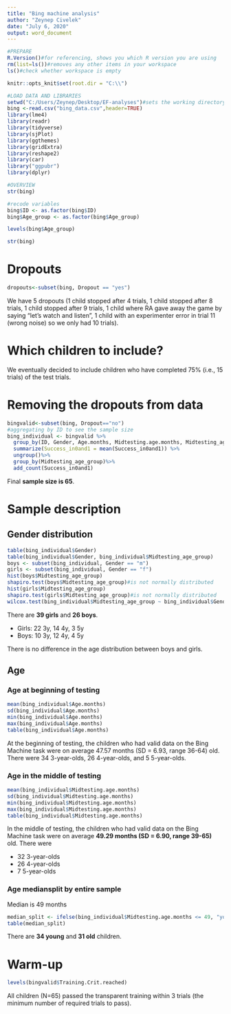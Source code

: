 ```yaml
---
title: "Bing machine analysis"
author: "Zeynep Civelek"
date: "July 6, 2020"
output: word_document
---
```


```r
#PREPARE
R.Version()#for referencing, shows you which R version you are using
rm(list=ls())#removes any other items in your workspace
ls()#check whether workspace is empty
```

```r
knitr::opts_knit$set(root.dir = "C:\\")
```

```r
#LOAD DATA AND LIBRARIES
setwd("C:/Users/Zeynep/Desktop/EF-analyses")#sets the working directory, this is where your datafile is
bing <-read.csv("bing_data.csv",header=TRUE)
library(lme4)
library(readr)
library(tidyverse)
library(sjPlot)
library(ggthemes)
library(gridExtra)
library(reshape2)
library(car)
library("ggpubr")
library(dplyr)
```

```r
#OVERVIEW
str(bing)

#recode variables
bing$ID <- as.factor(bing$ID)
bing$Age_group <- as.factor(bing$Age_group)

levels(bing$Age_group)

str(bing)
```


# Dropouts
```r
dropouts<-subset(bing, Dropout == "yes")
```
We have 5 dropouts (1 child stopped after 4 trials, 1 child stopped after 8 trials, 1 child stopped after 9 trials, 1 child where RA gave away the game by saying "let's watch and listen", 1 child with an experimenter error in trial 11 (wrong noise) so we only had 10 trials).

# Which children to include?
We eventually decided to include children who have completed 75% (i.e., 15 trials) of the test trials. 

# Removing the dropouts from data
```r
bingvalid<-subset(bing, Dropout=="no")
#aggregating by ID to see the sample size
bing_individual <- bingvalid %>%
  group_by(ID, Gender, Age.months, Midtesting.age.months, Midtesting_age_group) %>% 
  summarize(Success_in0and1 = mean(Success_in0and1)) %>% 
  ungroup()%>%
  group_by(Midtesting_age_group)%>%
  add_count(Success_in0and1)
```
Final **sample size is 65**.

# Sample description
## Gender distribution
```r
table(bing_individual$Gender)
table(bing_individual$Gender, bing_individual$Midtesting_age_group)
boys <- subset(bing_individual, Gender == "m")
girls <- subset(bing_individual, Gender == "f")
hist(boys$Midtesting_age_group)
shapiro.test(boys$Midtesting_age_group)#is not normally distributed
hist(girls$Midtesting_age_group)
shapiro.test(girls$Midtesting_age_group)#is not normally distributed
wilcox.test(bing_individual$Midtesting_age_group ~ bing_individual$Gender, alternative = "two.sided")
```
There are **39 girls** and **26 boys**.

- Girls: 22 3y, 14 4y, 3 5y
- Boys: 10 3y, 12 4y, 4 5y

There is no difference in the age distribution between boys and girls.

## Age
### Age at beginning of testing
```r
mean(bing_individual$Age.months)
sd(bing_individual$Age.months)
min(bing_individual$Age.months)
max(bing_individual$Age.months)
table(bing_individual$Age.months)
```
At the beginning of testing, the children who had valid data on the Bing Machine task were on average 47.57 months (SD = 6.93, range 36-64) old. There were 34 3-year-olds, 26 4-year-olds, and 5 5-year-olds.

### Age in the middle of testing
```r
mean(bing_individual$Midtesting.age.months)
sd(bing_individual$Midtesting.age.months)
min(bing_individual$Midtesting.age.months)
max(bing_individual$Midtesting.age.months)
table(bing_individual$Midtesting.age.months)
```
In the middle of testing, the children who had valid data on the Bing Machine task were on average **49.29 months (SD = 6.90, range 39-65)** old. There were 

- 32 3-year-olds
- 26 4-year-olds
- 7 5-year-olds

### Age mediansplit by entire sample
Median is 49 months

```r
median_split <- ifelse(bing_individual$Midtesting.age.months <= 49, "young", "old")
table(median_split)
```

There are **34 young** and **31 old** children.

# Warm-up
```r
levels(bingvalid$Training.Crit.reached)
```
All children (N=65) passed the transparent training within 3 trials (the minimum number of required trials to pass).



